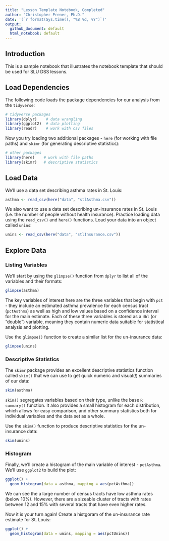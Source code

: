 ```yaml
---
title: "Lesson Template Notebook, Completed"
author: "Christopher Prener, Ph.D."
date: '(`r format(Sys.time(), "%B %d, %Y")`)'
output: 
  github_document: default
  html_notebook: default 
---
```


## Introduction
This is a sample notebook that illustrates the notebook template that should be used for SLU DSS lessons.

## Load Dependencies
The following code loads the package dependencies for our analysis from the `tidyverse`:

```r
# tidyverse packages
library(dplyr)    # data wrangling
library(ggplot2)  # data plotting
library(readr)    # work with csv files
```

Now you try loading two additional packages - `here` (for working with file paths) and `skimr` (for generating descriptive statistics):

```r
# other packages
library(here)    # work with file paths
library(skimr)   # descriptive statistics
```

## Load Data
We'll use a data set describing asthma rates in St. Louis:

```r
asthma <- read_csv(here("data", "stlAsthma.csv"))
```

We also want to use a data set describing un-insurance rates in St. Louis (i.e. the number of people without health insurance). Practice loading data using the `read_csv()` and `here()` functions. Load your data into an object called `unins`:

```r
unins <- read_csv(here("data", "stlInsurance.csv"))
```

## Explore Data
### Listing Variables
We'll start by using the `glimpse()` function from `dplyr` to list all of the variables and their formats:

```r
glimpse(asthma)
```

The key variables of interest here are the three variables that begin with `pct` - they include an estimated asthma prevalence for each census tract (`pctAsthma`) as well as high and low values based on a confidence interval for the main estimate. Each of these three variables is stored as a `dbl` (or "double") variable, meaning they contain numeric data suitable for statistical analysis and plotting.

Use the `glimpse()` function to create a similar list for the un-insurance data:

```r
glimpse(unins)
```

### Descriptive Statistics
The `skimr` package provides an excellent descriptive statistics function called `skim()` that we can use to get quick numeric and visual(!) summaries of our data:

```r
skim(asthma)
```

`skim()` segregates variables based on their type, unlike the base `R` `summary()` function. It also provides a small histogram for each distribution, which allows for easy comparison, and other summary statistics both for individual variables and the data set as a whole.

Use the `skim()` function to produce descriptive statistics for the un-insurance data:

```r
skim(unins)
```

### Histogram
Finally, we'll create a histogram of the main variable of interest - `pctAsthma`. We'll use `ggplot2` to build the plot:

```r
ggplot() +
  geom_histogram(data = asthma, mapping = aes(pctAsthma))
```

We can see the a large number of census tracts have low asthma rates (below 10%). However, there are a sizeable cluster of tracts with rates between 12 and 15% with several tracts that have even higher rates.

Now it is your turn again! Create a histgoram of the un-insurance rate estimate for St. Louis:

```r
ggplot() +
  geom_histogram(data = unins, mapping = aes(pctUnins))
```

